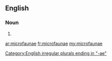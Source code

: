 ==English==

===Noun===
{{infl|en}}

# {{irregular plural of|microfauna}}

[[Category:English irregular plurals ending in "-ae"]]

[[ar:microfaunae]]
[[fr:microfaunae]]
[[my:microfaunae]]